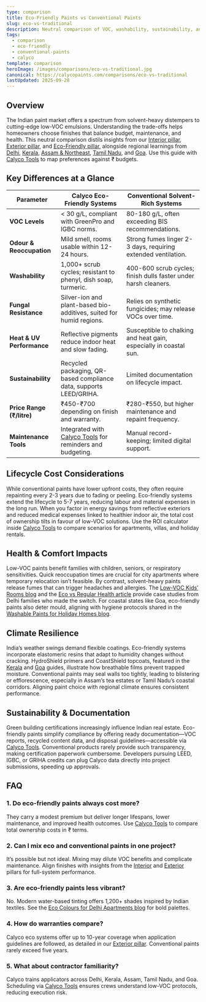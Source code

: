 ```yaml
---
type: comparison
title: Eco-Friendly Paints vs Conventional Paints
slug: eco-vs-traditional
description: Neutral comparison of VOC, washability, sustainability, and pricing for Indian homeowners.
tags:
  - comparison
  - eco-friendly
  - conventional-paints
  - calyco
template: comparison
heroImage: /images/comparisons/eco-vs-traditional.jpg
canonical: https://calycopaints.com/comparisons/eco-vs-traditional
lastUpdated: 2025-09-28
---
```


## Overview

The Indian paint market offers a spectrum from solvent-heavy distempers to cutting-edge low-VOC emulsions. Understanding the trade-offs helps homeowners choose finishes that balance budget, maintenance, and health. This neutral comparison distils insights from our [Interior pillar](/interior-paint), [Exterior pillar](/exterior-paint), and [Eco-Friendly pillar](/eco-friendly-paint), alongside regional learnings from [Delhi](/regions/eco-friendly-paints-delhi-ncr), [Kerala](/regions/exterior-eco-paints-kerala-monsoon), [Assam & Northeast](/regions/green-paints-assam-northeast), [Tamil Nadu](/regions/durable-exterior-eco-paints-tamil-nadu), and [Goa](/regions/eco-friendly-exterior-paints-goa). Use this guide with [Calyco Tools](/tools) to map preferences against ₹ budgets.

## Key Differences at a Glance

| Parameter | Calyco Eco-Friendly Systems | Conventional Solvent-Rich Systems |
| --- | --- | --- |
| **VOC Levels** | < 30 g/L, compliant with GreenPro and IGBC norms. | 80-180 g/L, often exceeding BIS recommendations. |
| **Odour & Reoccupation** | Mild smell, rooms usable within 12-24 hours. | Strong fumes linger 2-3 days, requiring extended ventilation. |
| **Washability** | 1,000+ scrub cycles; resistant to phenyl, dish soap, turmeric. | 400-600 scrub cycles; finish dulls faster under harsh cleaners. |
| **Fungal Resistance** | Silver-ion and plant-based bio-additives, suited for humid regions. | Relies on synthetic fungicides; may release VOCs over time. |
| **Heat & UV Performance** | Reflective pigments reduce indoor heat and slow fading. | Susceptible to chalking and heat gain, especially in coastal sun. |
| **Sustainability** | Recycled packaging, QR-based compliance data, supports LEED/GRIHA. | Limited documentation on lifecycle impact. |
| **Price Range (₹/litre)** | ₹450-₹700 depending on finish and warranty. | ₹280-₹550, but higher maintenance and repaint frequency. |
| **Maintenance Tools** | Integrated with [Calyco Tools](/tools) for reminders and budgeting. | Manual record-keeping; limited digital support. |

## Lifecycle Cost Considerations

While conventional paints have lower upfront costs, they often require repainting every 2-3 years due to fading or peeling. Eco-friendly systems extend the lifecycle to 5-7 years, reducing labour and material expenses in the long run. When you factor in energy savings from reflective exteriors and reduced medical expenses linked to healthier indoor air, the total cost of ownership tilts in favour of low-VOC solutions. Use the ROI calculator inside [Calyco Tools](/tools) to compare scenarios for apartments, villas, and holiday rentals.

## Health & Comfort Impacts

Low-VOC paints benefit families with children, seniors, or respiratory sensitivities. Quick reoccupation times are crucial for city apartments where temporary relocation isn’t feasible. By contrast, solvent-heavy paints release fumes that can trigger headaches and allergies. The [Low-VOC Kids’ Rooms blog](/blog/delhi/low-voc-paints-kids-rooms) and the [Eco vs Regular Health article](/blog/delhi/eco-vs-regular-health) provide case studies from Delhi families who made the switch. For coastal states like Goa, eco-friendly paints also deter mould, aligning with hygiene protocols shared in the [Washable Paints for Holiday Homes blog](/blog/goa/washable-paints-holiday-homes).

## Climate Resilience

India’s weather swings demand flexible coatings. Eco-friendly systems incorporate elastomeric resins that adapt to humidity changes without cracking. HydroShield primers and CoastShield topcoats, featured in the [Kerala](/regions/exterior-eco-paints-kerala-monsoon) and [Goa](/regions/eco-friendly-exterior-paints-goa) guides, illustrate how breathable films prevent trapped moisture. Conventional paints may seal walls too tightly, leading to blistering or efflorescence, especially in Assam’s tea estates or Tamil Nadu’s coastal corridors. Aligning paint choice with regional climate ensures consistent performance.

## Sustainability & Documentation

Green building certifications increasingly influence Indian real estate. Eco-friendly paints simplify compliance by offering ready documentation—VOC reports, recycled content data, and disposal guidelines—accessible via [Calyco Tools](/tools). Conventional products rarely provide such transparency, making certification paperwork cumbersome. Developers pursuing LEED, IGBC, or GRIHA credits can plug Calyco data directly into project submissions, speeding up approvals.

## FAQ

### 1. Do eco-friendly paints always cost more?
They carry a modest premium but deliver longer lifespans, lower maintenance, and improved health outcomes. Use [Calyco Tools](/tools) to compare total ownership costs in ₹ terms.

### 2. Can I mix eco and conventional paints in one project?
It’s possible but not ideal. Mixing may dilute VOC benefits and complicate maintenance. Align finishes with insights from the [Interior](/interior-paint) and [Exterior](/exterior-paint) pillars for full-system performance.

### 3. Are eco-friendly paints less vibrant?
No. Modern water-based tinting offers 1,200+ shades inspired by Indian textiles. See the [Eco Colours for Delhi Apartments blog](/blog/delhi/eco-colours-delhi-apartments) for bold palettes.

### 4. How do warranties compare?
Calyco eco systems offer up to 10-year coverage when application guidelines are followed, as detailed in our [Exterior pillar](/exterior-paint). Conventional paints rarely exceed five years.

### 5. What about contractor familiarity?
Calyco trains applicators across Delhi, Kerala, Assam, Tamil Nadu, and Goa. Scheduling via [Calyco Tools](/tools) ensures crews understand low-VOC protocols, reducing execution risk.
